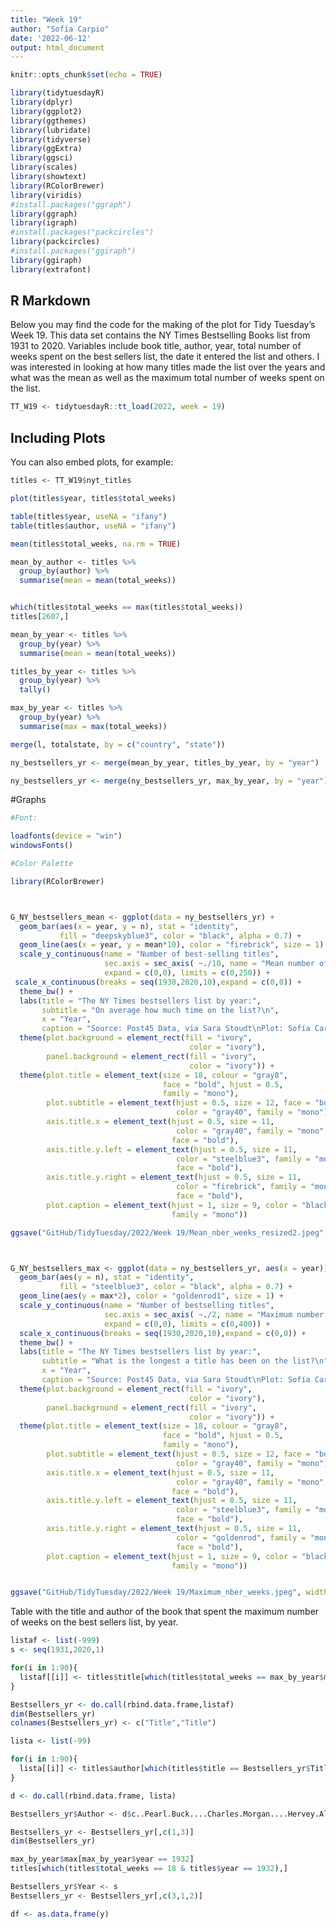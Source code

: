 ```yaml
---
title: "Week 19"
author: "Sofía Carpio"
date: '2022-06-12'
output: html_document
---
```


```r
knitr::opts_chunk$set(echo = TRUE)

library(tidytuesdayR)
library(dplyr)
library(ggplot2)
library(ggthemes)
library(lubridate)
library(tidyverse)
library(ggExtra)
library(ggsci)
library(scales)
library(showtext)
library(RColorBrewer)
library(viridis)
#install.packages("ggraph")
library(ggraph)
library(igraph)
#install.packages("packcircles")
library(packcircles)
#install.packages("ggiraph")
library(ggiraph)
library(extrafont)

```

## R Markdown

Below you may find the code for the making of the plot for Tidy Tuesday's Week 19. This data set contains the NY Times Bestselling Books list from 1931 to 2020. Variables include book title, author, year, total number of weeks spent on the best sellers list, the date it entered the list and others. I was interested in looking at how many titles made the list over the years and what was the mean as well as the maximum total number of weeks spent on the list. 


```r
TT_W19 <- tidytuesdayR::tt_load(2022, week = 19)
```

## Including Plots

You can also embed plots, for example:

```r

titles <- TT_W19$nyt_titles

plot(titles$year, titles$total_weeks)

table(titles$year, useNA = "ifany")
table(titles$author, useNA = "ifany")

mean(titles$total_weeks, na.rm = TRUE)

mean_by_author <- titles %>%
  group_by(author) %>%
  summarise(mean = mean(total_weeks))


which(titles$total_weeks == max(titles$total_weeks))
titles[2607,]

mean_by_year <- titles %>%
  group_by(year) %>%
  summarise(mean = mean(total_weeks))

titles_by_year <- titles %>%
  group_by(year) %>%
  tally()

max_by_year <- titles %>%
  group_by(year) %>%
  summarise(max = max(total_weeks))

merge(l, totalstate, by = c("country", "state"))

ny_bestsellers_yr <- merge(mean_by_year, titles_by_year, by = "year")

ny_bestsellers_yr <- merge(ny_bestsellers_yr, max_by_year, by = "year")


```

#Graphs

```r

#Font:

loadfonts(device = "win")
windowsFonts()

#Color Palette

library(RColorBrewer)



G_NY_bestsellers_mean <- ggplot(data = ny_bestsellers_yr) +
  geom_bar(aes(x = year, y = n), stat = "identity", 
           fill = "deepskyblue3", color = "black", alpha = 0.7) +
  geom_line(aes(x = year, y = mean*10), color = "firebrick", size = 1) +
  scale_y_continuous(name = "Number of best-selling titles",
                     sec.axis = sec_axis( ~./10, name = "Mean number of weeks on the list"),
                     expand = c(0,0), limits = c(0,250)) +
 scale_x_continuous(breaks = seq(1930,2020,10),expand = c(0,0)) +
  theme_bw() +
  labs(title = "The NY Times bestsellers list by year:",
       subtitle = "On average how much time on the list?\n",
       x = "Year",
       caption = "Source: Post45 Data, via Sara Stoudt\nPlot: Sofía Carpio @sofl77") +
  theme(plot.background = element_rect(fill = "ivory",
                                        color = "ivory"),
        panel.background = element_rect(fill = "ivory",
                                        color = "ivory")) +
  theme(plot.title = element_text(size = 18, colour = "gray8",
                                  face = "bold", hjust = 0.5,
                                  family = "mono"), 
        plot.subtitle = element_text(hjust = 0.5, size = 12, face = "bold",
                                     color = "gray40", family = "mono"),
        axis.title.x = element_text(hjust = 0.5, size = 11,
                                     color = "gray40", family = "mono",
                                    face = "bold"),
        axis.title.y.left = element_text(hjust = 0.5, size = 11,
                                     color = "steelblue3", family = "mono",
                                     face = "bold"),
        axis.title.y.right = element_text(hjust = 0.5, size = 11,
                                     color = "firebrick", family = "mono",
                                     face = "bold"),
        plot.caption = element_text(hjust = 1, size = 9, color = "black", 
                                    family = "mono"))

ggsave("GitHub/TidyTuesday/2022/Week 19/Mean_nber_weeks_resized2.jpeg", width = 7, height = 5.75)



G_NY_bestsellers_max <- ggplot(data = ny_bestsellers_yr, aes(x = year)) +
  geom_bar(aes(y = n), stat = "identity", 
           fill = "steelblue3", color = "black", alpha = 0.7) +
  geom_line(aes(y = max*2), color = "goldenrod1", size = 1) +
  scale_y_continuous(name = "Number of bestselling titles",
                     sec.axis = sec_axis( ~./2, name = "Maximum number of weeks\non the list"),
                     expand = c(0,0), limits = c(0,400)) +
  scale_x_continuous(breaks = seq(1930,2020,10),expand = c(0,0)) +
  theme_bw() +
  labs(title = "The NY Times bestsellers list by year:",
       subtitle = "What is the longest a title has been on the list?\n",
       x = "Year",
       caption = "Source: Post45 Data, via Sara Stoudt\nPlot: Sofía Carpio @sofl77\n \nNote: There are a total of 78 books that spent more than a year (52 weeks)\non the bestselling books' list. This explains maximum values\n that exceed a year.") +
  theme(plot.background = element_rect(fill = "ivory",
                                        color = "ivory"),
        panel.background = element_rect(fill = "ivory",
                                        color = "ivory")) +
  theme(plot.title = element_text(size = 18, colour = "gray8",
                                  face = "bold", hjust = 0.5,
                                  family = "mono"), 
        plot.subtitle = element_text(hjust = 0.5, size = 12, face = "bold",
                                     color = "gray40", family = "mono"),
        axis.title.x = element_text(hjust = 0.5, size = 11,
                                     color = "gray40", family = "mono",
                                    face = "bold"),
        axis.title.y.left = element_text(hjust = 0.5, size = 11,
                                     color = "steelblue3", family = "mono",
                                     face = "bold"),
        axis.title.y.right = element_text(hjust = 0.5, size = 11,
                                     color = "goldenrod", family = "mono",
                                     face = "bold"),
        plot.caption = element_text(hjust = 1, size = 9, color = "black", 
                                    family = "mono"))


ggsave("GitHub/TidyTuesday/2022/Week 19/Maximum_nber_weeks.jpeg", width = 7, height = 6)


```

Table with the title and author of the book that spent the maximum number of weeks on the best sellers list, by year.

```r

listaf <- list(-999)
s <- seq(1931,2020,1)

for(i in 1:90){
  listaf[[i]] <- titles$title[which(titles$total_weeks == max_by_year$max[i] & titles$year == s[i])]
}

Bestsellers_yr <- do.call(rbind.data.frame,listaf)
dim(Bestsellers_yr)
colnames(Bestsellers_yr) <- c("Title","Title")

lista <- list(-99)

for(i in 1:90){
  lista[[i]] <- titles$author[which(titles$title == Bestsellers_yr$Title[i])]
}

d <- do.call(rbind.data.frame, lista)

Bestsellers_yr$Author <- d$c..Pearl.Buck....Charles.Morgan....Hervey.Allen....James.Hilton...

Bestsellers_yr <- Bestsellers_yr[,c(1,3)]
dim(Bestsellers_yr)

max_by_year$max[max_by_year$year == 1932]
titles[which(titles$total_weeks == 18 & titles$year == 1932),]

Bestsellers_yr$Year <- s
Bestsellers_yr <- Bestsellers_yr[,c(3,1,2)]

df <- as.data.frame(y)




```

